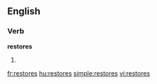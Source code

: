 
==English==

===Verb===
'''restores'''

# {{third-person singular of|[[restore]]}}

[[fr:restores]]
[[hu:restores]]
[[simple:restores]]
[[vi:restores]]